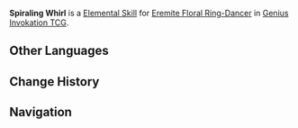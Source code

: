{{Genius Invokation TCG Skill Infobox
|image      = Spiraling Whirl Character Card Skill.png
|type       = Elemental Skill
|character  = Eremite Floral Ring-Dancer
|element    = Dendro
|matching = 3
|effect     = Deals 3 {{Color|Dendro DMG}}, creates 1 stack of '''Spirit-Serpent's Blessing'''.<br><br>'''Spirit-Serpent's Blessing'''<br>'''When you use Viny Razorscale:''' The DMG dealt by this '''Technique''' +1, and does not consume '''Usage(s)''' of [[Spirit of Omen: Dendro Spirit-Serpent (Equipment Card)|Spirit of Omen: Dendro Spirit-Serpent]].<br><u>Usage(s):</u> 1 (Can stack, no limit)
|order      = 2
}}
'''Spiraling Whirl''' is a [[Character Card Elemental Skill|Elemental Skill]] for [[Eremite Floral Ring-Dancer (Character Card)|Eremite Floral Ring-Dancer]] in [[Genius Invokation TCG]].

==Other Languages==
{{Other Languages
|en       = Spiraling Whirl
|zhs      = 蔓延旋舞
|zhs_rm   = Mànyán Xuánwǔ
|zht      = 蔓延旋舞
|zht_rm   = Mànyán Xuánwǔ
|zh_tl    = Extending Whirling Dance
|ja       = 螺旋の舞
|ja_rm    = 
|ja_tl    = 
|ko       = 만연하는 원무
|ko_tl    = 
|es       = Danza de la propagación
|es_tl    = Dance of Propagation
|fr       = Danse tourbillonnante
|fr_tl    = Whirling Dance
|ru       = Закрученный вихрь
|ru_tl    = Twirling Whirl
|th       = Spiraling Whirl
|vi       = Vũ Điệu Lan Tràn
|vi_tl    = 
|de       = Ausbreitender Wirbeltanz
|de_tl    = Spreading Whirl Dance
|id       = Spiraling Whirl
|pt       = Valsa Rodopiante
|pt_tl    = 
|tr       = Sarmal Dans
|tr_tl    = 
|it       = Spirale vorticosa
|it_tl    = 
}}

==Change History==
{{Change History|5.1}}

==Navigation==
{{Genius Invokation TCG Skill Navbox|Eremite Floral Ring-Dancer}}
